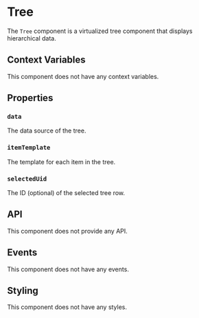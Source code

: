 # Tree

The `Tree` component is a virtualized tree component that displays hierarchical data.

## Context Variables

This component does not have any context variables.

## Properties

### `data`

The data source of the tree.

### `itemTemplate`

The template for each item in the tree.

### `selectedUid`

The ID (optional) of the selected tree row.

## API

This component does not provide any API.

## Events

This component does not have any events.

## Styling

This component does not have any styles.
